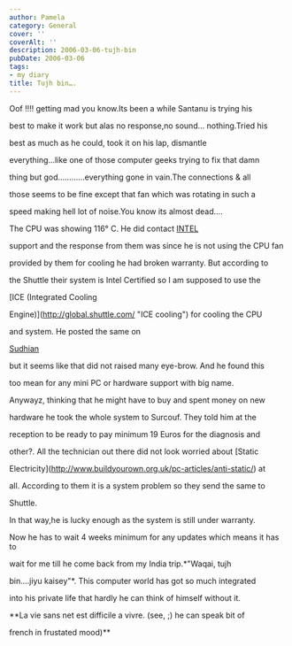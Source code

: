 ```yaml
---
author: Pamela
category: General
cover: ''
coverAlt: ''
description: 2006-03-06-tujh-bin
pubDate: 2006-03-06
tags:
- my diary
title: Tujh bin….
---
```


Oof !!!! getting mad you know.Its been a while Santanu is trying his

best to make it work but alas no response,no sound... nothing.Tried his

best as much as he could, took it on his lap, dismantle

everything...like one of those computer geeks trying to fix that damn

thing but god............everything gone in vain.The connections & all

those seems to be fine except that fan which was rotating in such a

speed making hell lot of noise.You know its almost dead....



The CPU was showing 116° C. He did contact [INTEL](http://www.intel.com)

support and the response from them was since he is not using the CPU fan

provided by them for cooling he had broken warranty. But according to

the Shuttle their system is Intel Certified so I am supposed to use the

[ICE (Integrated Cooling

Engine)](http://global.shuttle.com/ "ICE cooling") for cooling the CPU

and system. He posted the same on

[Sudhian](http://forums.sudhian.com/messageview.cfm?catid=43&threadid=89099&highlight_key=y "cpu temp 116")

but it seems like that did not raised many eye-brow. And he found this

too mean for any mini PC or hardware support with big name.



Anywayz, thinking that he might have to buy and spent money on new

hardware he took the whole system to Surcouf. They told him at the

reception to be ready to pay minimum 19 Euros for the diagnosis and

other?. All the technician out there did not look worried about [Static

Electricity](http://www.buildyourown.org.uk/pc-articles/anti-static/) at

all. According to them it is a system problem so they send the same to

Shuttle.



In that way,he is lucky enough as the system is still under warranty.

Now he has to wait 4 weeks minimum for any updates which means it has to

wait for me till he come back from my India trip.*"Waqai, tujh

bin....jiyu kaisey"*. This computer world has got so much integrated

into his private life that hardly he can think of himself without it.

**La vie sans net est difficile a vivre. (see, ;) he can speak bit of

french in frustated mood)**